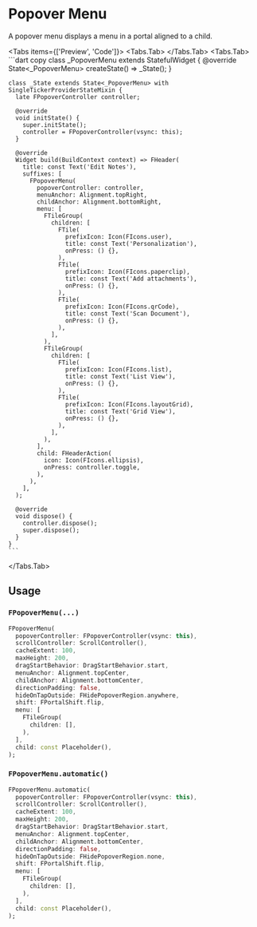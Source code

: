 
# Popover Menu

A popover menu displays a menu in a portal aligned to a child.

<LinkBadgeGroup>
    <LinkBadge label="API Reference" href="https://pub.dev/documentation/forui/latest/forui.widgets.popover_menu/"/>
</LinkBadgeGroup>

<Tabs items={['Preview', 'Code']}>
  <Tabs.Tab>
    <Widget name='popover-menu' query={{}} height={500}/>
  </Tabs.Tab>
  <Tabs.Tab>
    ```dart copy
    class _PopoverMenu extends StatefulWidget {
      @override
      State<_PopoverMenu> createState() => _State();
    }

    class _State extends State<_PopoverMenu> with SingleTickerProviderStateMixin {
      late FPopoverController controller;

      @override
      void initState() {
        super.initState();
        controller = FPopoverController(vsync: this);
      }

      @override
      Widget build(BuildContext context) => FHeader(
        title: const Text('Edit Notes'),
        suffixes: [
          FPopoverMenu(
            popoverController: controller,
            menuAnchor: Alignment.topRight,
            childAnchor: Alignment.bottomRight,
            menu: [
              FTileGroup(
                children: [
                  FTile(
                    prefixIcon: Icon(FIcons.user),
                    title: const Text('Personalization'),
                    onPress: () {},
                  ),
                  FTile(
                    prefixIcon: Icon(FIcons.paperclip),
                    title: const Text('Add attachments'),
                    onPress: () {},
                  ),
                  FTile(
                    prefixIcon: Icon(FIcons.qrCode),
                    title: const Text('Scan Document'),
                    onPress: () {},
                  ),
                ],
              ),
              FTileGroup(
                children: [
                  FTile(
                    prefixIcon: Icon(FIcons.list),
                    title: const Text('List View'),
                    onPress: () {},
                  ),
                  FTile(
                    prefixIcon: Icon(FIcons.layoutGrid),
                    title: const Text('Grid View'),
                    onPress: () {},
                  ),
                ],
              ),
            ],
            child: FHeaderAction(
              icon: Icon(FIcons.ellipsis),
              onPress: controller.toggle,
            ),
          ),
        ],
      );

      @override
      void dispose() {
        controller.dispose();
        super.dispose();
      }
    }
    ```

  </Tabs.Tab>
</Tabs>

## Usage

### `FPopoverMenu(...)`

```dart copy
FPopoverMenu(
  popoverController: FPopoverController(vsync: this),
  scrollController: ScrollController(),
  cacheExtent: 100,
  maxHeight: 200,
  dragStartBehavior: DragStartBehavior.start,
  menuAnchor: Alignment.topCenter,
  childAnchor: Alignment.bottomCenter,
  directionPadding: false,
  hideOnTapOutside: FHidePopoverRegion.anywhere,
  shift: FPortalShift.flip,
  menu: [
    FTileGroup(
      children: [],
    ),
  ],
  child: const Placeholder(),
);
```

### `FPopoverMenu.automatic()`

```dart copy
FPopoverMenu.automatic(
  popoverController: FPopoverController(vsync: this),
  scrollController: ScrollController(),
  cacheExtent: 100,
  maxHeight: 200,
  dragStartBehavior: DragStartBehavior.start,
  menuAnchor: Alignment.topCenter,
  childAnchor: Alignment.bottomCenter,
  directionPadding: false,
  hideOnTapOutside: FHidePopoverRegion.none,
  shift: FPortalShift.flip,
  menu: [
    FTileGroup(
      children: [],
    ),
  ],
  child: const Placeholder(),
);
```
